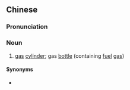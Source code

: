 ==Chinese==
{{zh-forms|type=21}}

===Pronunciation===
{{zh-pron
|m=gásīguàn,er=y
|cat=n
}}

===Noun===
{{zh-noun}}

# {{lb|zh|Northeastern Mandarin}} [[gas]] [[cylinder]]; gas [[bottle]] (containing [[fuel]] [[gas]])

====Synonyms====
* {{zh-l|煤氣罐}}